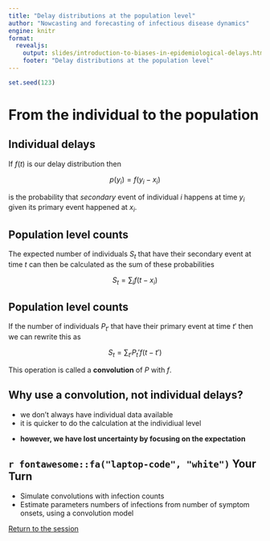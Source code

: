```yaml
---
title: "Delay distributions at the population level"
author: "Nowcasting and forecasting of infectious disease dynamics"
engine: knitr
format:
  revealjs:
    output: slides/introduction-to-biases-in-epidemiological-delays.html
    footer: "Delay distributions at the population level"
---
```


```r
set.seed(123)
```

# From the individual to the population

## Individual delays

If $f(t)$ is our delay distribution then

$$
p(y_i) = f(y_i - x_i)
$$

is the probability that *secondary* event of individual $i$ happens at time $y_i$ given its primary event happened at $x_i$.

## Population level counts

The expected number of individuals $S_t$ that have their secondary event at time $t$ can then be calculated as the sum of these probabilities

$$
S_t = \sum_i f(t - x_i)
$$

## Population level counts

If the number of individuals $P_{t'}$ that have their primary event at time $t'$ then we can rewrite this as

$$
S_t = \sum_{t'} P_t' f(t - t')
$$

This operation is called a **convolution** of $P$ with $f$.

## Why use a convolution, not individual delays?

- we don't always have individual data available
- it is quicker to do the calculation at the individiual level

::: {.fragment .fade-in}
- **however, we have lost uncertainty by focusing on the expectation**
:::

## `r fontawesome::fa("laptop-code", "white")` Your Turn {background-color="#447099" transition="fade-in"}

- Simulate convolutions with infection counts
- Estimate parameters numbers of infections from number of symptom onsets, using a convolution model

[Return to the session](../biases-in-delay-distributions)
